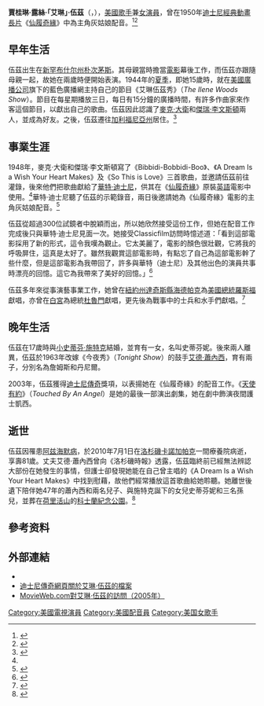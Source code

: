 {{Infobox musical artist

|image=Ilene Woods.png

|birth_date      = {{Birth date|1929|5|5}}
|birth_place     = [[美国|美国]][[新罕布什尔州|新罕布什尔州]][[朴次茅斯_(新罕布什尔州)|朴次茅斯]]
|birthname       = 賈桂琳·露絲·伍茲
|death_date      = {{Death date and age|2010|7|1|1929|5|5}}
|death_place     = [[美国|美国]][[加利福尼亞州|加利福尼亞州]][[洛杉磯|洛杉磯]][[卡諾加帕克|卡諾加帕克]]
|occupation      = [[歌手|歌手]]、[[演員|演員]]
|yearsactive     = 1944年－2004年
|spouse          = [[艾德·蕭內西|艾德·蕭內西]]（1963年－2010年）
|Background      = solo_singer
}}

'''賈桂琳·露絲·「艾琳」·伍茲'''（{{lang-en|'''Jacqueline Ruth "Ilene" Woods'''}}，{{bd|1929年|5月5日|2010年|7月1日|Woods, Ilene}}），[[美國|美國]][[歌手|歌手]]兼[[演員|女演員]]，曾在1950年[[迪士尼經典動畫長片|迪士尼經典動畫長片]]《[[仙履奇緣|仙履奇緣]]》中為主角灰姑娘配音。<ref>{{Cite web|url=http://www.einsiders.com/hollywood-obituaries/the-voice-of-cinderella-ilene-woods-dies-july-1-2010.html|author=Stover, Kathy|title=The Voice of Cinderella Ilene Woods Dies|publisher=''EInsiders.com''|accessdate=2010-07-01|deadurl=yes|archiveurl=https://web.archive.org/web/20100706000710/http://www.einsiders.com/hollywood-obituaries/the-voice-of-cinderella-ilene-woods-dies-july-1-2010.html|archivedate=2010-07-06}} </ref><ref>{{cite web | publisher = 新報 | title = 「灰姑娘」配音女星逝世 | url = http://www.hkdailynews.com.hk/enews.php?id=109016 | date = 2010-07-03 | accessdate = 2011-01-29 }}{{dead link|date=2018年1月 |bot=InternetArchiveBot |fix-attempted=yes }}</ref>

==早年生活==
伍茲出生在[[新罕布什尔州|新罕布什尔州]][[朴次茅斯_(新罕布什尔州)|朴次茅斯]]。其母親當時擔當[[電影|電影]]幕後工作，而伍茲亦跟隨母親一起，故她在兩歲時便開始表演。1944年的[[夏季|夏季]]，即她15歲時，就在[[美國廣播公司|美國廣播公司]]旗下的藍色廣播網主持自己的節目《艾琳伍茲秀》（''The Ilene Woods Show''）。節目在每星期播放三日，每日有15分鐘的廣播時間，有許多作曲家來作客這個節目，以獻出自己的歌曲。伍茲因此認識了[[麥克·大衛|麥克·大衛]]和[[傑瑞·李文斯頓|傑瑞·李文斯頓]]兩人，並成為好友。之後，伍茲遷往[[加利福尼亞州|加利福尼亞州]]居住。<ref>{{cite news|url=http://www.cnn.com/2010/SHOWBIZ/Movies/07/02/cinderella.woods.obit/index.html?section=cnn_latest|title=Ilene Woods, Voice of Disney's Cinderella, dead at 81|author=CNN Wire Staff|accessdate=2010-07-02|publisher=''Turner Broadcasting System'', Inc.|work=CNN.com|date=2010-07-02|archive-date=2020-06-11|archive-url=https://web.archive.org/web/20200611191132/http://www.cnn.com/2010/SHOWBIZ/Movies/07/02/cinderella.woods.obit/index.html?section=cnn_latest|dead-url=no}}</ref>

==事業生涯==
1948年，麥克·大衛和傑瑞·李文斯頓寫了《Bibbidi-Bobbidi-Boo》、《A Dream Is a Wish Your Heart Makes》及《So This is Love》三首歌曲，並邀請伍茲前往灌錄，後來他們把歌曲獻給了[[華特·迪士尼|華特·迪士尼]]，供其在《[[仙履奇緣|仙履奇緣]]》原裝[[英語|英語]]電影中使用。<ref name="disney" />華特·迪士尼聽了伍茲的示範錄音，兩日後邀請她為《仙履奇緣》電影的主角灰姑娘配音。<ref>{{Cite web|url=http://news.yahoo.com/s/ap/20100703/ap_en_mo/us_obit_cinderella_s_voice|title=Ilene Woods, voice of Cinderella, dies at 81|publisher=Yahoo! News|accessdate=2010-07-06|deadurl=yes|archiveurl=https://web.archive.org/web/20100706130522/http://news.yahoo.com/s/ap/20100703/ap_en_mo/us_obit_cinderella_s_voice|archivedate=2010-07-06}}</ref>

伍茲從超過300位試鏡者中脫穎而出，所以她欣然接受這份工作，但她在配音工作完成後只與華特·迪士尼見面一次。她接受Classicfilm訪問時憶述道：「看到這部電影採用了新的形式，這令我嘆為觀止。它太美麗了，電影的顏色很壯觀，它將我的呼吸屏住，這真是太好了。雖然我觀賞這部電影時，有點忘了自己為這部電影幹了些什麼，但是這部電影為我帶回了，許多與華特（迪士尼）及其他出色的演員共事時漂亮的回憶。這它為我帶來了美好的回憶。」<ref name="disney">{{Cite web|url=http://www.disneyorama.com/2010/07/ilene-woods-dies-at-81|title=Ilene Woods, the Voice of Cinderella, Passes Away at 81|publisher=Disneyorama.com|accessdate=2010-07-02|archive-date=2012-12-11|archive-url=https://www.webcitation.org/6Cpy4wtKg?url=http://www.disneyorama.com/2010/07/ilene-woods-dies-at-81|dead-url=no}}</ref>

伍茲多年來從事演藝事業工作，她曾在[[紐約州|紐約州]][[達奇斯縣_(紐約州)|達奇斯縣]][[海德帕克_(紐約州)|海德帕克]]為[[美國總統|美國總統]][[富兰克林·德拉诺·罗斯福|羅斯福]]獻唱，亦曾在[[白宮|白宮]]為總統[[哈利·S·杜鲁门|杜魯門]]獻唱，更先後為戰事中的士兵和水手們獻唱。<ref>{{Cite web|url=http://legends.disney.go.com/legends/detail?key=Ilene+Woods|title=Disney Legends - Ilene Woods|publisher=Disney.go.com|accessdate=2010-07-04|archive-date=2011-06-09|archive-url=https://web.archive.org/web/20110609184112/http://legends.disney.go.com/legends/detail?key=Ilene+Woods|dead-url=no}}</ref>

==晚年生活==
伍茲在17歲時與[[小史蒂芬·施特克|小史蒂芬·施特克]]結婚，並育有一女，名叫史蒂芬妮。後來兩人離異，伍茲於1963年改嫁《今夜秀》（''Tonight Show''）的鼓手[[艾德·蕭內西|艾德·蕭內西]]，育有兩子，分別名為詹姆斯和丹尼爾。

2003年，伍茲獲得[[迪士尼傳奇|迪士尼傳奇]]獎項，以表揚她在《仙履奇緣》的配音工作。《[[天使有約|天使有約]]》（''Touched By An Angel''）是她的最後一部演出劇集，她在劇中飾演夜間護士凱西。

==逝世==
伍茲因罹患[[阿兹海默病|阿兹海默病]]，於2010年7月1日在[[洛杉磯|洛杉磯]][[卡諾加帕克|卡諾加帕克]]一間療養院病逝，享壽81歲。丈夫艾德·蕭內西曾向《洛杉磯時報》透露，伍茲臨終前已經無法辨認大部份在她發生的事情，但護士卻發現她能在自己曾主唱的《A Dream Is a Wish Your Heart Makes》中找到慰藉，故他們經常播放這首歌曲給她聆聽。她離世後遺下陪伴她47年的蕭內西和兩名兒子、與施特克誕下的女兒史蒂芬妮和三名孫兒，並葬在[[荷里活山|荷里活山]]的[[科士蘭紀念公園_(荷里活山)|科士蘭紀念公園]]。<ref>{{Cite web|url=http://news.yahoo.com/s/ap/20100703/ap_en_mo/us_obit_cinderella_s_voice|title=Ilene Woods, the Voice of Cinderella, dies at 81|date=Saturday July 3, 4:41 pm ET|accessdate=2010-07-02|publisher=''The Associated Press''|work=Yahoo! News|deadurl=yes|archiveurl=https://web.archive.org/web/20100706130522/http://news.yahoo.com/s/ap/20100703/ap_en_mo/us_obit_cinderella_s_voice|archivedate=2010-07-06}} </ref>

==參考资料==
{{Reflist}}

==外部連結==
* {{IMDB name|id=0940627|name=艾琳·伍茲}}
* [http://legends.disney.go.com/legends/detail?key=Ilene+Woods 迪士尼傳奇網頁關於艾琳·伍茲的檔案] {{Wayback|url=http://legends.disney.go.com/legends/detail?key=Ilene+Woods |date=20110609184112 }}
* [http://www.movieweb.com/news/NEf6BnijsroDih MovieWeb.com對艾琳·伍茲的訪問（2005年）] {{Wayback|url=http://www.movieweb.com/news/NEf6BnijsroDih |date=20081205105709 }}

{{Authority control}}
{{DEFAULTSORT:Woods, Ilene}}
[[Category:美國電視演員|Category:美國電視演員]]
[[Category:美國配音員|Category:美國配音員]]
[[Category:美国女歌手|Category:美国女歌手]]